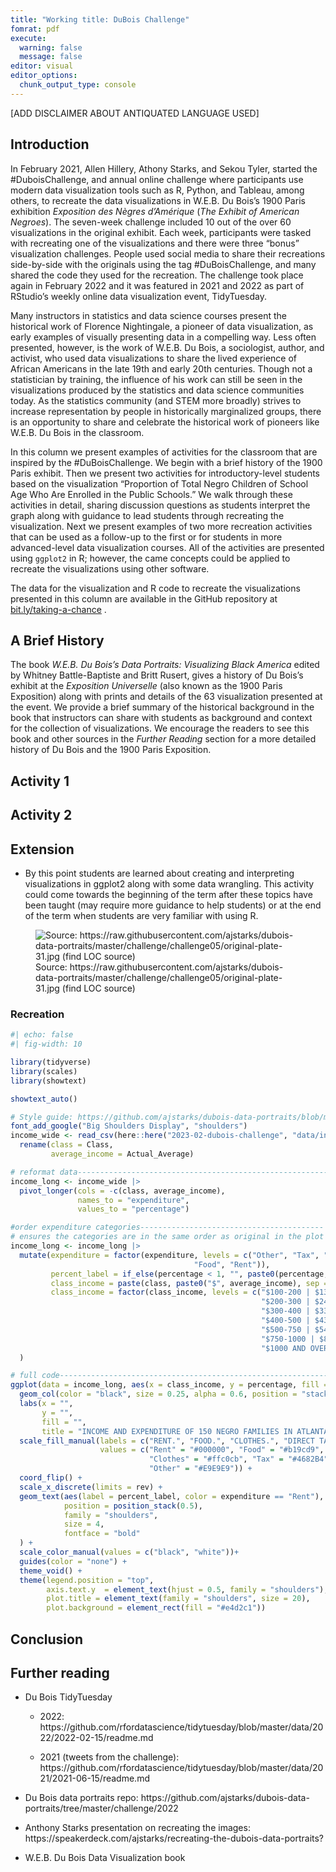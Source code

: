 ```yaml
---
title: "Working title: DuBois Challenge"
fomrat: pdf
execute: 
  warning: false
  message: false
editor: visual
editor_options: 
  chunk_output_type: console
---
```


\[ADD DISCLAIMER ABOUT ANTIQUATED LANGUAGE USED\]

## Introduction

In February 2021, Allen Hillery, Athony Starks, and Sekou Tyler, started the #DuboisChallenge, and annual online challenge where participants use modern data visualization tools such as R, Python, and Tableau, among others, to recreate the data visualizations in W.E.B. Du Bois's 1900 Paris exhibition *Exposition des Nègres d'Amérique* (*The Exhibit of American Negroes*).
The seven-week challenge included 10 out of the over 60 visualizations in the original exhibit.
Each week, participants were tasked with recreating one of the visualizations and there were three "bonus" visualization challenges.
People used social media to share their recreations side-by-side with the originals using the tag #DuBoisChallenge, and many shared the code they used for the recreation.
The challenge took place again in February 2022 and it was featured in 2021 and 2022 as part of RStudio's weekly online data visualization event, TidyTuesday.

Many instructors in statistics and data science courses present the historical work of Florence Nightingale, a pioneer of data visualization, as early examples of visually presenting data in a compelling way.
Less often presented, however, is the work of W.E.B. Du Bois, a sociologist, author, and activist, who used data visualizations to share the lived experience of African Americans in the late 19th and early 20th centuries.
Though not a statistician by training, the influence of his work can still be seen in the visualizations produced by the statistics and data science communities today.
As the statistics community (and STEM more broadly) strives to increase representation by people in historically marginalized groups, there is an opportunity to share and celebrate the historical work of pioneers like W.E.B. Du Bois in the classroom.

In this column we present examples of activities for the classroom that are inspired by the #DuBoisChallenge.
We begin with a brief history of the 1900 Paris exhibit.
Then we present two activities for introductory-level students based on the visualization "Proportion of Total Negro Children of School Age Who Are Enrolled in the Public Schools." We walk through these activities in detail, sharing discussion questions as students interpret the graph along with guidance to lead students through recreating the visualization.
Next we present examples of two more recreation activities that can be used as a follow-up to the first or for students in more advanced-level data visualization courses.
All of the activities are presented using `ggplot2` in R; however, the came concepts could be applied to recreate the visualizations using other software.

The data for the visualization and R code to recreate the visualizations presented in this column are available in the GitHub repository at [bit.ly/taking-a-chance](http://bit.ly/taking-a-chance) .

## A Brief History 

The book *W.E.B. Du Bois's Data Portraits: Visualizing Black America* edited by Whitney Battle-Baptiste and Britt Rusert, gives a history of Du Bois's exhibit at the *Exposition Universelle* (also known as the 1900 Paris Exposition) along with prints and details of the 63 visualization presented at the event.
We provide a brief summary of the historical background in the book that instructors can share with students as background and context for the collection of visualizations.
We encourage the readers to see this book and other sources in the *Further Reading* section for a more detailed history of Du Bois and the 1900 Paris Exposition.

## Activity 1

## Activity 2

## Extension 

-   By this point students are learned about creating and interpreting visualizations in ggplot2 along with some data wrangling. This activity could come towards the beginning of the term after these topics have been taught (may require more guidance to help students) or at the end of the term when students are very familiar with using R.

![Source: https://raw.githubusercontent.com/ajstarks/dubois-data-portraits/master/challenge/challenge05/original-plate-31.jpg (find LOC source)](img/income-expenditures-orig.jpeg)

<!--# Find Library of Congress citation. -->

<!--# https://github.com/rfordatascience/tidytuesday/blob/master/data/2021/2021-02-16/readme.md-->

### Recreation

```r
#| echo: false
#| fig-width: 10

library(tidyverse)
library(scales)
library(showtext)

showtext_auto()

# Style guide: https://github.com/ajstarks/dubois-data-portraits/blob/master/dubois-style.pdff
font_add_google("Big Shoulders Display", "shoulders")
income_wide <- read_csv(here::here("2023-02-dubois-challenge", "data/income.csv")) |>
  rename(class = Class,
         average_income = Actual_Average)

# reformat data-----------------------------------------------------------------
income_long <- income_wide |>
  pivot_longer(cols = -c(class, average_income),
               names_to = "expenditure",
               values_to = "percentage")

#order expenditure categories-----------------------------------------
# ensures the categories are in the same order as original in the plot
income_long <- income_long |>
  mutate(expenditure = factor(expenditure, levels = c("Other", "Tax", "Clothes",
                                         "Food", "Rent")),
         percent_label = if_else(percentage < 1, "", paste0(percentage, "%")),
         class_income = paste(class, paste0("$", average_income), sep = " | "),
         class_income = factor(class_income, levels = c("$100-200 | $139.1",
                                                        "$200-300 | $249.45",
                                                        "$300-400 | $335.66",
                                                        "$400-500 | $433.82",
                                                        "$500-750 | $547",
                                                        "$750-1000 | $880",
                                                        "$1000 AND OVER | $1125"))
  )

# full code---------------------------------------------------------------------
ggplot(data = income_long, aes(x = class_income, y = percentage, fill = expenditure)) +
  geom_col(color = "black", size = 0.25, alpha = 0.6, position = "stack", width  = 0.5) +
  labs(x = "",
       y = "",
       fill = "",
       title = "INCOME AND EXPENDITURE OF 150 NEGRO FAMILIES IN ATLANTA, GA, U.S.A") +
  scale_fill_manual(labels = c("RENT.", "FOOD.", "CLOTHES.", "DIRECT TAXES.", "OTHER EXPENSES AND SAVINGS."),
                    values = c("Rent" = "#000000", "Food" = "#b19cd9",
                               "Clothes" = "#ffc0cb", "Tax" = "#4682B4",
                               "Other" = "#E9E9E9")) +
  coord_flip() +
  scale_x_discrete(limits = rev) +
  geom_text(aes(label = percent_label, color = expenditure == "Rent"),
            position = position_stack(0.5),
            family = "shoulders",
            size = 4,
            fontface = "bold"
  ) +
  scale_color_manual(values = c("black", "white"))+
  guides(color = "none") +
  theme_void() +
  theme(legend.position = "top",
        axis.text.y  = element_text(hjust = 0.5, family = "shoulders"),
        plot.title = element_text(family = "shoulders", size = 20),
        plot.background = element_rect(fill = "#e4d2c1"))
```

## Conclusion

## Further reading

-   Du Bois TidyTuesday

    -   2022: https://github.com/rfordatascience/tidytuesday/blob/master/data/2022/2022-02-15/readme.md

    -   2021 (tweets from the challenge): https://github.com/rfordatascience/tidytuesday/blob/master/data/2021/2021-06-15/readme.md

-   Du Bois data portraits repo: https://github.com/ajstarks/dubois-data-portraits/tree/master/challenge/2022

-   Anthony Starks presentation on recreating the images: https://speakerdeck.com/ajstarks/recreating-the-dubois-data-portraits?

-   W.E.B. Du Bois Data Visualization book
